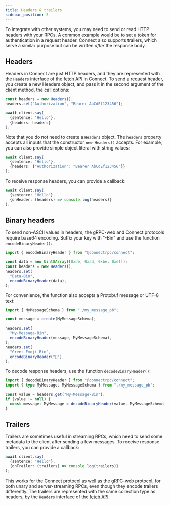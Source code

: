 ```yaml
---
title: Headers & trailers
sidebar_position: 5
---
```



To integrate with other systems, you may need to send or read HTTP headers
with your RPCs. A common example would be to set a token for authentication
in a request header. Connect also supports trailers, which serve a similar
purpose but can be written _after_ the response body.


## Headers

Headers in Connect are just HTTP headers, and they are represented with the
`Headers` interface of the [fetch API](https://developer.mozilla.org/en-US/docs/Web/API/Headers)
in Connect. To send a request header, you create a new Headers object, and
pass it in the second argument of the client method, the call options:

```ts
const headers = new Headers();
headers.set("Authorization", "Bearer AbCdEf123456");

await client.say(
  {sentence: "Hello"},
  {headers: headers}
);
```

Note that you do not need to create a `Headers` object. The `headers` property
accepts all inputs that the constructor `new Headers()` accepts. For example,
you can also provide simple object literal with string values:

```ts
await client.say(
  {sentence: "Hello"},
  {headers: {"Authorization": "Bearer AbCdEf123456"}}
);
```

To receive response headers, you can provide a callback:

```ts
await client.say(
  {sentence: "Hello"},
  {onHeader: (headers) => console.log(headers)}
);
```


## Binary headers

To send non-ASCII values in headers, the gRPC-web and Connect protocols
require base64 encoding. Suffix your key with "-Bin" and use the function
`encodeBinaryHeader()`:

```ts
import { encodeBinaryHeader } from "@connectrpc/connect";

const data = new Uint8Array([0xde, 0xad, 0xbe, 0xef]);
const headers = new Headers();
headers.set(
  "Data-Bin",
  encodeBinaryHeader(data),
);
```

For convenience, the function also accepts a Protobuf message or UTF-8 text:

```ts
import { MyMessageSchema } from "./my_message_pb";

const message = create(MyMessageSchema);

headers.set(
  "My-Message-Bin",
  encodeBinaryHeader(message, MyMessageSchema),
);
headers.set(
  "Greet-Emoji-Bin",
  encodeBinaryHeader("👋"),
);
```

To decode response headers, use the function `decodeBinaryHeader()`:

```ts
import { decodeBinaryHeader } from "@connectrpc/connect";
import { type MyMessage, MyMessageSchema } from "./my_message_pb";

const value = headers.get("My-Message-Bin");
if (value != null) {
  const message: MyMessage = decodeBinaryHeader(value, MyMessageSchema);
}
```


## Trailers

Trailers are sometimes useful in streaming RPCs, which need to send some
metadata to the client after sending a few messages. To receive response
trailers, you can provide a callback:

```ts
await client.say(
  {sentence: "Hello"},
  {onTrailer: (trailers) => console.log(trailers)}
);
```

This works for the Connect protocol as well as the gRPC-web protocol, for
both unary and server-streaming RPCs, even though they encode trailers
differently. The trailers are represented with the same collection type as
headers, by the `Headers` interface of the [fetch API](https://developer.mozilla.org/en-US/docs/Web/API/Headers).

